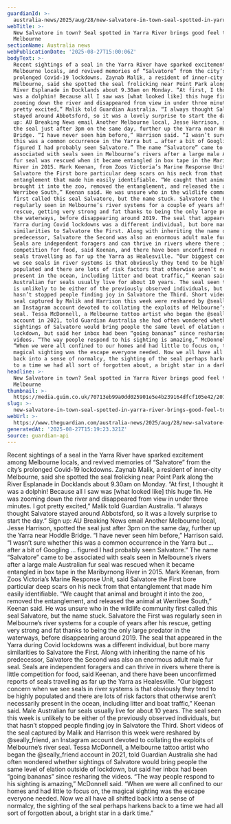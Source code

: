 ```yaml
---
guardianId: >-
  australia-news/2025/aug/28/new-salvatore-in-town-seal-spotted-in-yarra-river-brings-good-feel-to-melbourne
webTitle: >-
  New Salvatore in town? Seal spotted in Yarra River brings good feel to
  Melbourne
sectionName: Australia news
webPublicationDate: '2025-08-27T15:00:06Z'
bodyText: >-
  Recent sightings of a seal in the Yarra River have sparked excitement among
  Melbourne locals, and revived memories of “Salvatore” from the city’s
  prolonged Covid-19 lockdowns. Zaynab Malik, a resident of inner-city
  Melbourne, said she spotted the seal frolicking near Point Park along the
  River Esplanade in Docklands about 9.30am on Monday. “At first, I thought it
  was a dolphin! Because all I saw was [what looked like] this huge fin. He was
  zooming down the river and disappeared from view in under three minutes. I got
  pretty excited,” Malik told Guardian Australia. “I always thought Salvatore
  stayed around Abbotsford, so it was a lovely surprise to start the day.” Sign
  up: AU Breaking News email Another Melbourne local, Jesse Harrison, spotted
  the seal just after 3pm on the same day, further up the Yarra near Hoddle
  Bridge. “I have never seen him before,” Harrison said. “I wasn’t sure whether
  this was a common occurrence in the Yarra but … after a bit of Googling …
  figured I had probably seen Salvatore.” The name “Salvatore” came to be
  associated with seals seen in Melbourne’s rivers after a large male Australian
  fur seal was rescued when it became entangled in box tape in the Maribyrnong
  River in 2015. Mark Keenan, from Zoos Victoria’s Marine Response Unit, said
  Salvatore the First bore particular deep scars on his neck from that
  entanglement that made him easily identifiable. “We caught that animal and
  brought it into the zoo, removed the entanglement, and released the animal at
  Werribee South,” Keenan said. He was unsure who in the wildlife community
  first called this seal Salvatore, but the name stuck. Salvatore the First was
  regularly seen in Melbourne’s river systems for a couple of years after his
  rescue, getting very strong and fat thanks to being the only large predator in
  the waterways, before disappearing around 2019. The seal that appeared in the
  Yarra during Covid lockdowns was a different individual, but bore many
  similarities to Salvatore the First. Along with inheriting the name of his
  predecessor, Salvatore the Second was also an enormous adult male fur seal.
  Seals are independent foragers and can thrive in rivers where there is little
  competition for food, said Keenan, and there have been unconfirmed reports of
  seals travelling as far up the Yarra as Healesville. “Our biggest concern when
  we see seals in river systems is that obviously they tend to be highly
  populated and there are lots of risk factors that otherwise aren’t necessarily
  present in the ocean, including litter and boat traffic,” Keenan said. Male
  Australian fur seals usually live for about 10 years. The seal seen this week
  is unlikely to be either of the previously observed individuals, but that
  hasn’t stopped people finding joy in Salvatore the Third. Short videos of the
  seal captured by Malik and Harrison this week were reshared by @seally_friend,
  an Instagram account devoted to collating the exploits of Melbourne’s river
  seal. Tessa McDonnell, a Melbourne tattoo artist who began the @seally_friend
  account in 2021, told Guardian Australia she had often wondered whether
  sightings of Salvatore would bring people the same level of elation outside of
  lockdown, but said her inbox had been “going bananas” since resharing the
  videos. “The way people respond to his sighting is amazing,” McDonnell said.
  “When we were all confined to our homes and had little to focus on, the
  magical sighting was the escape everyone needed. Now we all have all shifted
  back into a sense of normalcy, the sighting of the seal perhaps harkens back
  to a time we had all sort of forgotten about, a bright star in a dark time.”
headline: >-
  New Salvatore in town? Seal spotted in Yarra River brings good feel to
  Melbourne
thumbnail: >-
  https://media.guim.co.uk/70713eb99a0dd025901e5e4b239164dfcf105e42/207_0_1440_1153/500.jpg
slug: >-
  new-salvatore-in-town-seal-spotted-in-yarra-river-brings-good-feel-to-melbourne
webUrl: >-
  https://www.theguardian.com/australia-news/2025/aug/28/new-salvatore-in-town-seal-spotted-in-yarra-river-brings-good-feel-to-melbourne
generatedAt: '2025-08-27T15:19:23.321Z'
source: guardian-api
---
```

Recent sightings of a seal in the Yarra River have sparked excitement among Melbourne locals, and revived memories of “Salvatore” from the city’s prolonged Covid-19 lockdowns. Zaynab Malik, a resident of inner-city Melbourne, said she spotted the seal frolicking near Point Park along the River Esplanade in Docklands about 9.30am on Monday. “At first, I thought it was a dolphin! Because all I saw was [what looked like] this huge fin. He was zooming down the river and disappeared from view in under three minutes. I got pretty excited,” Malik told Guardian Australia. “I always thought Salvatore stayed around Abbotsford, so it was a lovely surprise to start the day.” Sign up: AU Breaking News email Another Melbourne local, Jesse Harrison, spotted the seal just after 3pm on the same day, further up the Yarra near Hoddle Bridge. “I have never seen him before,” Harrison said. “I wasn’t sure whether this was a common occurrence in the Yarra but … after a bit of Googling … figured I had probably seen Salvatore.” The name “Salvatore” came to be associated with seals seen in Melbourne’s rivers after a large male Australian fur seal was rescued when it became entangled in box tape in the Maribyrnong River in 2015. Mark Keenan, from Zoos Victoria’s Marine Response Unit, said Salvatore the First bore particular deep scars on his neck from that entanglement that made him easily identifiable. “We caught that animal and brought it into the zoo, removed the entanglement, and released the animal at Werribee South,” Keenan said. He was unsure who in the wildlife community first called this seal Salvatore, but the name stuck. Salvatore the First was regularly seen in Melbourne’s river systems for a couple of years after his rescue, getting very strong and fat thanks to being the only large predator in the waterways, before disappearing around 2019. The seal that appeared in the Yarra during Covid lockdowns was a different individual, but bore many similarities to Salvatore the First. Along with inheriting the name of his predecessor, Salvatore the Second was also an enormous adult male fur seal. Seals are independent foragers and can thrive in rivers where there is little competition for food, said Keenan, and there have been unconfirmed reports of seals travelling as far up the Yarra as Healesville. “Our biggest concern when we see seals in river systems is that obviously they tend to be highly populated and there are lots of risk factors that otherwise aren’t necessarily present in the ocean, including litter and boat traffic,” Keenan said. Male Australian fur seals usually live for about 10 years. The seal seen this week is unlikely to be either of the previously observed individuals, but that hasn’t stopped people finding joy in Salvatore the Third. Short videos of the seal captured by Malik and Harrison this week were reshared by @seally_friend, an Instagram account devoted to collating the exploits of Melbourne’s river seal. Tessa McDonnell, a Melbourne tattoo artist who began the @seally_friend account in 2021, told Guardian Australia she had often wondered whether sightings of Salvatore would bring people the same level of elation outside of lockdown, but said her inbox had been “going bananas” since resharing the videos. “The way people respond to his sighting is amazing,” McDonnell said. “When we were all confined to our homes and had little to focus on, the magical sighting was the escape everyone needed. Now we all have all shifted back into a sense of normalcy, the sighting of the seal perhaps harkens back to a time we had all sort of forgotten about, a bright star in a dark time.”
